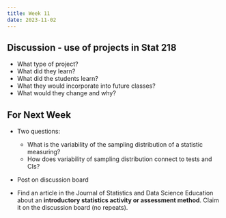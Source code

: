 ```yaml
---
title: Week 11
date: 2023-11-02
---
```


## Discussion - use of projects in Stat 218 

- What type of project?
- What did they learn?
- What did the students learn?
- What they would incorporate into future classes?
- What would they change and why?


## For Next Week

- Two questions:
    - What is the variability of the sampling distribution of a statistic measuring?
    - How does variability of sampling distribution connect to tests and CIs?
- Post on discussion board


- Find an article in the Journal of Statistics and Data Science Education about an **introductory statistics activity or assessment method**. Claim it on the discussion board (no repeats).  


\clearpage
\vspace*{1in}
\clearpage
